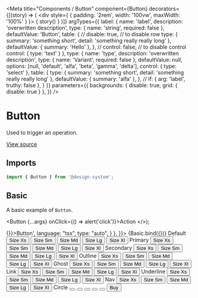 
<Meta
  title="Components / Button"
  component={Button}
  decorators={[(story) => (
    <div style={ { padding: '2rem', width: '100vw', maxWidth: '100%' } }>
      { story() }
    </div>
  )]}
  argTypes={{
    label: {
      name: 'label',
      description: 'overwritten description',
      type: { name: 'string', required: false },
      defaultValue: 'Button',
      table: {
        // disable: true, // to disable row
        type: {
          summary: 'something short',
          detail: 'something really really long'
        },
        defaultValue: { summary: 'Hello' },
      },
      // control: false, // to disable control
      control: {
        type: 'text'
      }
    },
    type: {
      name: 'type',
      description: 'overwritten description',
      type: { name: 'Variant', required: false },
      defaultValue: null,
      options: [null, 'default', 'alfa', 'beta', 'gamma', 'delta'],
      control: { type: 'select' },
      table: {
        type: {
          summary: 'something short',
          detail: 'something really really long'
        },
        defaultValue: { summary: 'alfa' },
      },
      // if: { arg: 'label', truthy: false },
    }
  }}
  parameters={{
    backgrounds: { disable: true, grid: { disable: true } },
  }}
/>

# Button

Used to trigger an operation.

[View source](https://github.com/actarian/design-system/tree/main/src/ui/components/button)

## Imports

```js
import { Button } from '@design-system';
```

<!--
## Props

<ArgsTable of={ButtonProps} />
-->

## Basic

A basic example of `Button`.

  <Button {...args} onClick={() => alert('click')}>Action</Button>
</>);

<Canvas>
  <Story name="basic" parameters={{
    docs: {
      source: {
        code: '<Button onClick={() => {}}>Button</Button>',
        language: "tsx",
        type: "auto",
      }
    },
  }}>
    {Basic.bind({})}
  </Story>
</Canvas>

<Canvas>
  <Story name="default">
    <Label>Default</Label>
    <Flex.Col flexDirectionSm="row" alignItems="center" gap="0.5rem" padding="1rem 0">
      <Button variant="default" size="xs" as="button">Size Xs</Button>
      <Button variant="default" size="sm" as="button">Size Sm</Button>
      <Button variant="default" size="md" as="button">Size Md</Button>
      <Button variant="default" size="lg" as="button">Size Lg</Button>
      <Button variant="default" size="xl" as="button">Size Xl</Button>
    </Flex.Col>
  </Story>
  <Story name="primary">
    <Label>Primary</Label>
    <Flex.Col flexDirectionSm="row" alignItems="center" gap="0.5rem" padding="1rem 0">
      <Button variant="primary" size="xs" as="button">Size Xs</Button>
      <Button variant="primary" size="sm" as="button">Size Sm</Button>
      <Button variant="primary" size="md" as="button">Size Md</Button>
      <Button variant="primary" size="lg" as="button">Size Lg</Button>
      <Button variant="primary" size="xl" as="button">Size Xl</Button>
    </Flex.Col>
  </Story>
  <Story name="secondary">
    <Label>Secondary</Label>
    <Flex.Col flexDirectionSm="row" alignItems="center" gap="0.5rem" padding="1rem 0">
      <Button variant="secondary" size="xs" as="button">Size Xs</Button>
      <Button variant="secondary" size="sm" as="button">Size Sm</Button>
      <Button variant="secondary" size="md" as="button">Size Md</Button>
      <Button variant="secondary" size="lg" as="button">Size Lg</Button>
      <Button variant="secondary" size="xl" as="button">Size Xl</Button>
    </Flex.Col>
  </Story>
  <Story name="outline">
    <Label>Outline</Label>
    <Flex.Col flexDirectionSm="row" alignItems="center" gap="0.5rem" padding="1rem 0">
      <Button variant="outline" size="xs" as="button">Size Xs</Button>
      <Button variant="outline" size="sm" as="button">Size Sm</Button>
      <Button variant="outline" size="md" as="button">Size Md</Button>
      <Button variant="outline" size="lg" as="button">Size Lg</Button>
      <Button variant="outline" size="xl" as="button">Size Xl</Button>
    </Flex.Col>
  </Story>
  <Story name="ghost">
    <Label>Ghost</Label>
    <Flex.Col flexDirectionSm="row" alignItems="center" gap="0.5rem" padding="1rem 0">
      <Button variant="ghost" size="xs" as="button">Size Xs</Button>
      <Button variant="ghost" size="sm" as="button">Size Sm</Button>
      <Button variant="ghost" size="md" as="button">Size Md</Button>
      <Button variant="ghost" size="lg" as="button">Size Lg</Button>
      <Button variant="ghost" size="xl" as="button">Size Xl</Button>
    </Flex.Col>
  </Story>
  <Story name="link">
    <Label>Link</Label>
    <Flex.Col flexDirectionSm="row" alignItems="center" gap="0.5rem" padding="1rem 0">
      <Button variant="link" size="xs" as="button">Size Xs</Button>
      <Button variant="link" size="sm" as="button">Size Sm</Button>
      <Button variant="link" size="md" as="button">Size Md</Button>
      <Button variant="link" size="lg" as="button">Size Lg</Button>
      <Button variant="link" size="xl" as="button">Size Xl</Button>
    </Flex.Col>
  </Story>
  <Story name="underline">
    <Label>Underline</Label>
    <Flex.Col flexDirectionSm="row" alignItems="center" gap="0.5rem" padding="1rem 0">
      <Button variant="underline" size="xs" as="button">Size Xs</Button>
      <Button variant="underline" size="sm" as="button">Size Sm</Button>
      <Button variant="underline" size="md" as="button">Size Md</Button>
      <Button variant="underline" size="lg" as="button">Size Lg</Button>
      <Button variant="underline" size="xl" as="button">Size Xl</Button>
    </Flex.Col>
  </Story>
  <Story name="nav">
    <Label>Nav</Label>
    <Flex.Col flexDirectionSm="row" alignItems="center" gap="0.5rem" padding="1rem 0">
      <Button variant="nav" size="xs" as="button">Size Xs</Button>
      <Button variant="nav" size="sm" as="button">Size Sm</Button>
      <Button variant="nav" size="md" as="button">Size Md</Button>
      <Button variant="nav" size="lg" as="button">Size Lg</Button>
      <Button variant="nav" size="xl" as="button">Size Xl</Button>
    </Flex.Col>
  </Story>
  <Story name="circle">
    <Label>Circle</Label>
    <Flex.Col flexDirectionSm="row" alignItems="center" gap="0.5rem" padding="1rem 0">
      <Button variant="circle" size="xs" as="button"><ArrowRight /></Button>
      <Button variant="circle" size="sm" as="button"><ArrowRight /></Button>
      <Button variant="circle" size="md" as="button"><ArrowRight /></Button>
      <Button variant="circle" size="lg" as="button"><ArrowRight /></Button>
      <Button variant="circle" size="xl" as="button"><ArrowRight /></Button>
    </Flex.Col>
  </Story>
</Canvas>

<Canvas>
  <Story name="with icon">
    <Button variant="primary"><span>Buy</span> <ShoppingCart /></Button>
  </Story>
</Canvas>
